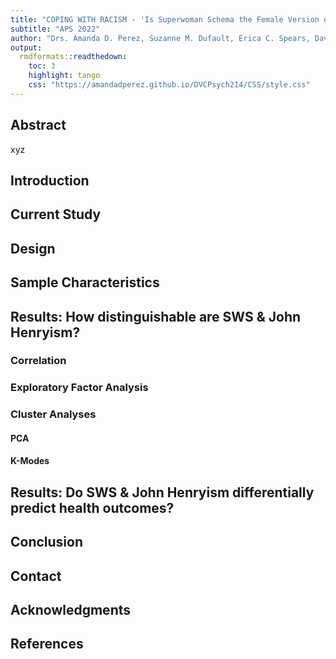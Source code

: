 ```yaml
---
title: "COPING WITH RACISM - 'Is Superwoman Schema the Female Version of John Henryism?'"
subtitle: "APS 2022"
author: "Drs. Amanda D. Perez, Suzanne M. Dufault, Erica C. Spears, David H. Chae, Cheryl Woods-Giscombe, Amani M. Allen"
output:
  rmdformats::readthedown:
    toc: 3
    highlight: tango
    css: "https://amandadperez.github.io/DVCPsych214/CSS/style.css"
---
```


## Abstract 

xyz

## Introduction

## Current Study

## Design

## Sample Characteristics

## Results: How distinguishable are SWS & John Henryism?

### Correlation

### Exploratory Factor Analysis

### Cluster Analyses

#### PCA 

#### K-Modes

## Results: Do SWS & John Henryism differentially predict health outcomes?

## Conclusion

## Contact

## Acknowledgments

## References



